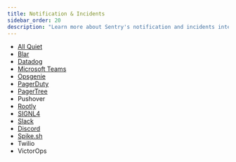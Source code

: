 ```yaml
---
title: Notification & Incidents
sidebar_order: 20
description: "Learn more about Sentry's notification and incidents integrations."
---
```


- [All Quiet](https://allquiet.app/integrations/inbound/sentry/)
- [Blar](/organization/integrations/notification-incidents/blar/)
- [Datadog](https://docs.datadoghq.com/integrations/sentry/)
- [Microsoft Teams](/organization/integrations/notification-incidents/msteams/)
- [Opsgenie](/organization/integrations/notification-incidents/opsgenie/)
- [PagerDuty](/organization/integrations/notification-incidents/pagerduty/)
- [PagerTree](/organization/integrations/notification-incidents/pagertree/)
- Pushover
- [Rootly](/organization/integrations/notification-incidents/rootly/)
- [SIGNL4](/organization/integrations/notification-incidents/signl4/)
- [Slack](/organization/integrations/notification-incidents/slack/)
- [Discord](/organization/integrations/notification-incidents/discord/)
- [Spike.sh](/organization/integrations/notification-incidents/spikesh/)
- Twilio
- VictorOps
